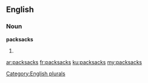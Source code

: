 ==English==

===Noun===
'''packsacks'''

# {{plural of|[[packsack]]}}

[[Category:English plurals]]

[[ar:packsacks]]
[[fr:packsacks]]
[[ku:packsacks]]
[[my:packsacks]]